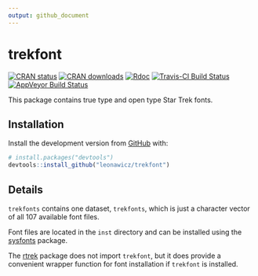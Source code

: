 ```yaml
---
output: github_document
---
```


<!-- README.md is generated from README.Rmd. Please edit that file -->

# trekfont

[![CRAN status](http://www.r-pkg.org/badges/version/trekfont)](https://cran.r-project.org/package=trekfont)
[![CRAN downloads](http://cranlogs.r-pkg.org/badges/grand-total/trekfont)](https://cran.r-project.org/package=trekfont) 
[![Rdoc](http://www.rdocumentation.org/badges/version/trekfont)](http://www.rdocumentation.org/packages/trekfont)
[![Travis-CI Build Status](https://travis-ci.org/leonawicz/trekfont.svg?branch=master)](https://travis-ci.org/leonawicz/trekfont)
[![AppVeyor Build Status](https://ci.appveyor.com/api/projects/status/github/leonawicz/trekfont?branch=master&svg=true)](https://ci.appveyor.com/project/leonawicz/trekfont)

This package contains true type and open type Star Trek fonts.

## Installation

Install the development version from [GitHub](https://github.com/) with:

``` r
# install.packages("devtools")
devtools::install_github("leonawicz/trekfont")
```

## Details

`trekfonts` contains one dataset, `trekfonts`, which is just a character vector of all 107 available font files.

Font files are located in the `inst` directory and can be installed using the [sysfonts](https://CRAN.R-project.org/package=sysfonts) package.

The [rtrek](https://github.com/leonawicz/rtrek) package does not import `trekfont`, but it does provide a convenient wrapper function for font installation if `trekfont` is installed.
